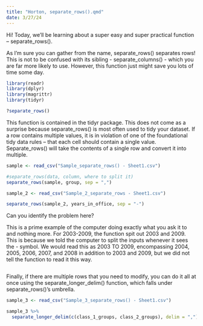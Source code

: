```yaml
---
title: "Horton, separate_rows().qmd"
date: 3/27/24
---
```


Hi! Today, we'll be learning about a super easy and super practical function – separate_rows().

As I'm sure you can gather from the name, separate_rows() separates rows! This is not to be confused with its sibling - separate_columns() - which you are far more likely to use. However, this function just might save you lots of time some day.

```r
library(readr)
library(dplyr)
library(magrittr)
library(tidyr)
```

```r
?separate_rows()
```

This function is contained in the tidyr package. This does not come as a surprise because separate_rows() is most often used to tidy your dataset. If a row contains multiple values, it is in violation of one of the foundational tidy data rules – that each cell should contain a single value. Separate_rows() will take the contents of a single row and convert it into multiple.

```r
sample <- read_csv("Sample_separate_rows() - Sheet1.csv")
```

```r
#separate_rows(data, column, where to split it)
separate_rows(sample, group, sep = ",")
```

```r
sample_2 <- read_csv("Sample_2_separate_rows - Sheet1.csv")
```

```r
separate_rows(sample_2, years_in_office, sep = "-")
```

Can you identify the problem here?

This is a prime example of the computer doing exactly what you ask it to and nothing more. For 2003-2009, the function spit out 2003 and 2009. This is because we told the computer to split the inputs whenever it sees the - symbol. We would read this as 2003 TO 2009, encompassing 2004, 2005, 2006, 2007, and 2008 in addition to 2003 and 2009, but we did not tell the function to read it this way.

```r

```

Finally, if there are multiple rows that you need to modify, you can do it all at once using the separate_longer_delim() function, which falls under separate_rows()'s umbrella.

```r
sample_3 <- read_csv("Sample_3_separate_rows() - Sheet1.csv")
```

```r
sample_3 %>% 
  separate_longer_delim(c(class_1_groups, class_2_groups), delim = ",")
```
